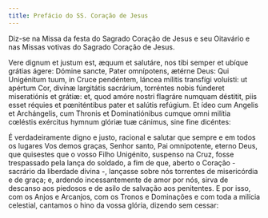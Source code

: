 ```yaml
---
title: Prefácio do SS. Coração de Jesus
---
```


<aside>
  Diz-se na Missa da festa do Sagrado Coração de Jesus e seu Oitavário e nas
  Missas votivas do Sagrado Coração de Jesus.
</aside>

<div class="side-by-side not-content">

Vere dignum et justum est, æquum et salutáre, nos tibi semper et ubíque
    grátias ágere: Dómine sancte, Pater omnípotens, ætérne Deus: Qui Unigénitum
    tuum, in Cruce pendéntem, láncea mílitis transfígi voluísti: ut apértum Cor,
    divínæ largitátis sacrárium, torréntes nobis fúnderet miseratiónis et
    grátiæ: et, quod amóre nostri flagráre numquam déstitit, piis esset réquies
    et pœniténtibus pater et salútis refúgium. Et ídeo cum Angelis et
    Archángelis, cum Thronis et Dominatiónibus cumque omni milítia cœléstis
    exércitus hymnum glóriæ tuæ cánimus, sine fine dicéntes:

É verdadeiramente digno e justo, racional e salutar que sempre e em todos os
    lugares Vos demos graças, Senhor santo, Pai omnipotente, eterno Deus, que
    quisestes que o vosso Filho Unigénito, suspenso na Cruz, fosse trespassado
    pela lança do soldado, a fim de que, aberto o Coração - sacrário da
    liberdade divina -, lançasse sobre nós torrentes de misericórdia e de graça;
    e, ardendo incessantemente de amor por nós, sirva de descanso aos piedosos e
    de asilo de salvação aos penitentes. E por isso, com os Anjos e Arcanjos,
    com os Tronos e Dominações e com toda a milícia celestial, cantamos o hino
    da vossa glória, dizendo sem cessar:

</div>
